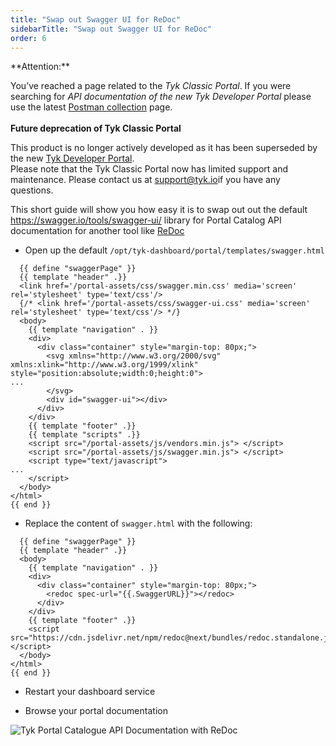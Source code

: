 ```yaml
---
title: "Swap out Swagger UI for ReDoc"
sidebarTitle: "Swap out Swagger UI for ReDoc"
order: 6
---
```



<Warning>
**Attention:**

You’ve reached a page related to the *Tyk Classic Portal*. If you were searching for *API documentation of the new Tyk
Developer Portal* please use the latest
[Postman collection](/docsv2/docsv2/product-stack/tyk-enterprise-developer-portal/api-documentation/tyk-edp-api) page.
<br />
<br />
**Future deprecation of Tyk Classic Portal**

This product is no longer actively developed as it
has been superseded by the new [Tyk Developer Portal](/docsv2/docsv2/portal/overview).
<br />
Please note that the Tyk Classic Portal now has limited support and maintenance. Please contact us at
[support@tyk.io](<mailto:support@tyk.io?subject=Tyk classic developer portal>)if you have any questions.
</Warning>


This short guide will show you how easy it is to swap out out the default https://swagger.io/tools/swagger-ui/ library for Portal Catalog API documentation for another tool like [ReDoc](http://rebilly.github.io/ReDoc/) 

* Open up the default `/opt/tyk-dashboard/portal/templates/swagger.html`

```
  {{ define "swaggerPage" }}
  {{ template "header" .}}
  <link href='/portal-assets/css/swagger.min.css' media='screen' rel='stylesheet' type='text/css'/>
  {/* <link href='/portal-assets/css/swagger-ui.css' media='screen' rel='stylesheet' type='text/css'/> */}
  <body>
    {{ template "navigation" . }}
    <div>
      <div class="container" style="margin-top: 80px;">
        <svg xmlns="http://www.w3.org/2000/svg" xmlns:xlink="http://www.w3.org/1999/xlink" style="position:absolute;width:0;height:0">
...
        </svg>
        <div id="swagger-ui"></div>
      </div>
    </div>
    {{ template "footer" .}}
    {{ template "scripts" .}}
    <script src="/portal-assets/js/vendors.min.js"> </script>
    <script src="/portal-assets/js/swagger.min.js"> </script>
    <script type="text/javascript">
...
    </script>
  </body>
</html>
{{ end }}
```

* Replace the content of `swagger.html` with the following:

```
  {{ define "swaggerPage" }}
  {{ template "header" .}}
  <body>
    {{ template "navigation" . }}
    <div>
      <div class="container" style="margin-top: 80px;">
        <redoc spec-url="{{.SwaggerURL}}"></redoc>
      </div>
    </div>
    {{ template "footer" .}}
    <script src="https://cdn.jsdelivr.net/npm/redoc@next/bundles/redoc.standalone.js"></script>
  </body>
</html>
{{ end }}
```

* Restart your dashboard service

* Browse your portal documentation

<img src="/img/dashboard/portal-management/redoc-petstore-tyk.png" alt="Tyk Portal Catalogue API Documentation with ReDoc" />
